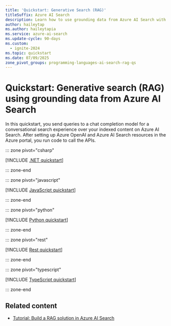 ```yaml
---
title: 'Quickstart: Generative Search (RAG)'
titleSuffix: Azure AI Search
description: Learn how to use grounding data from Azure AI Search with a chat model on Azure OpenAI.
author: haileytap
ms.author: haileytapia
ms.service: azure-ai-search
ms.update-cycle: 90-days
ms.custom:
  - ignite-2024
ms.topic: quickstart
ms.date: 07/09/2025
zone_pivot_groups: programming-languages-ai-search-rag-qs
---
```


# Quickstart: Generative search (RAG) using grounding data from Azure AI Search

In this quickstart, you send queries to a chat completion model for a conversational search experience over your indexed content on Azure AI Search. After setting up Azure OpenAI and Azure AI Search resources in the Azure portal, you run code to call the APIs.

::: zone pivot="csharp"

[!INCLUDE [.NET quickstart](includes/quickstarts/search-get-started-rag-dotnet.md)]

::: zone-end

::: zone pivot="javascript"

[!INCLUDE [JavaScript quickstart](includes/quickstarts/search-get-started-rag-javascript.md)]

::: zone-end

::: zone pivot="python"

[!INCLUDE [Python quickstart](includes/quickstarts/search-get-started-rag-python.md)]

::: zone-end

::: zone pivot="rest"

[!INCLUDE [Rest quickstart](includes/quickstarts/search-get-started-rag-rest.md)]

::: zone-end

::: zone pivot="typescript"

[!INCLUDE [TypeScript quickstart](includes/quickstarts/search-get-started-rag-typescript.md)]

::: zone-end

## Related content

- [Tutorial: Build a RAG solution in Azure AI Search](tutorial-rag-build-solution.md)
